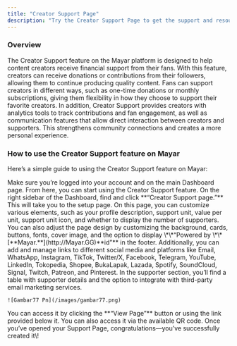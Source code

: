 ```yaml
---
title: "Creator Support Page"
description: "Try the Creator Support Page to get the support and resources you need!"
---
```


### Overview

The Creator Support feature on the Mayar platform is designed to help content creators receive financial support from their fans. With this feature, creators can receive donations or contributions from their followers, allowing them to continue producing quality content. Fans can support creators in different ways, such as one-time donations or monthly subscriptions, giving them flexibility in how they choose to support their favorite creators. In addition, Creator Support provides creators with analytics tools to track contributions and fan engagement, as well as communication features that allow direct interaction between creators and supporters. This strengthens community connections and creates a more personal experience.

### How to use the Creator Support feature on Mayar

Here’s a simple guide to using the Creator Support feature on Mayar:

<Steps>
  <Step title="Log in to Mayar Dashboard">
    Make sure you’re logged into your account and on the main Dashboard page. From here, you can start using the Creator Support feature.
  </Step>
  <Step title="Access the Creator Support Page">
    On the right sidebar of the Dashboard, find and click **“Creator Support page.”** This will take you to the setup page.
  </Step>
  <Step title="Set Up Your Creator Support Page">
    On this page, you can customize various elements, such as your profile description, support unit, value per unit, support unit icon, and whether to display the number of supporters. You can also adjust the page design by customizing the background, cards, buttons, fonts, cover image, and the option to display \*\*“Powered by \*\*[**Mayar.**](http://Mayar.GG)**id”** in the footer. Additionally, you can add and manage links to different social media and platforms like Email, WhatsApp, Instagram, TikTok, Twitter/X, Facebook, Telegram, YouTube, LinkedIn, Tokopedia, Shopee, BukaLapak, Lazada, Spotify, SoundCloud, Signal, Twitch, Patreon, and Pinterest. In the supporter section, you’ll find a table with supporter details and the option to integrate with third-party email marketing services.

    ![Gambar77 Pn](/images/gambar77.png)
  </Step>
  <Step title="Access Your Support Page">
    You can access it by clicking the **“View Page”** button or using the link provided below it. You can also access it via the available QR code. Once you’ve opened your Support Page, congratulations—you’ve successfully created it\!
  </Step>
</Steps>